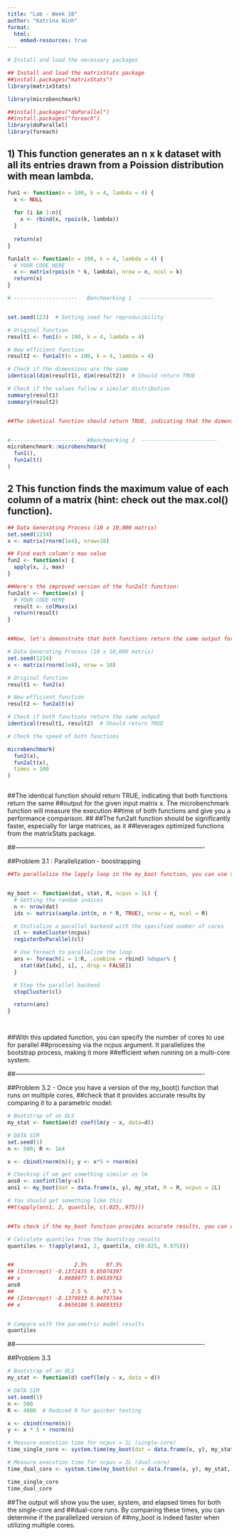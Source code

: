 ```yaml
---
title: "Lab - Week 10"
author: "Katrina Ninh"
format:
  html:
    embed-resources: true
---
```


```r

# Install and load the necessary packages

## Install and load the matrixStats package
##install.packages("matrixStats")
library(matrixStats)

library(microbenchmark)

##install.packages("doParallel")
##install.packages("foreach")
library(doParallel)
library(foreach)

```


##  1) This function generates an n x k dataset with all its entries drawn from a Poission distribution with mean lambda.

```r

fun1 <- function(n = 100, k = 4, lambda = 4) {
  x <- NULL
  
  for (i in 1:n){
    x <- rbind(x, rpois(k, lambda))    
  }
  
  return(x)
}

fun1alt <- function(n = 100, k = 4, lambda = 4) {
  # YOUR CODE HERE
  x <- matrix(rpois(n * k, lambda), nrow = n, ncol = k)
  return(x)
}

# --------------------   Benchmarking 1  ------------------------


set.seed(123)  # Setting seed for reproducibility

# Original function
result1 <- fun1(n = 100, k = 4, lambda = 4)

# New efficient function
result2 <- fun1alt(n = 100, k = 4, lambda = 4)

# Check if the dimensions are the same
identical(dim(result1), dim(result2))  # Should return TRUE

# Check if the values follow a similar distribution
summary(result1)
summary(result2)


##The identical function should return TRUE, indicating that the dimensions of the matrices are ##the same. The summary function will show that the values in both matrices follow a Poisson ##distribution with a mean of 4, and they should be similar. This demonstrates that fun1alt ##generates a matrix with the same dimensions and a similar distribution to the original ##function but is more efficient.


#----------------------  #Benchmarking 2  ------------------------
microbenchmark::microbenchmark(
  fun1(),
  fun1alt()
)

```


## 2 This function finds the maximum value of each column of a matrix (hint: check out the max.col() function).


```r


## Data Generating Process (10 x 10,000 matrix)
set.seed(1234)
x <- matrix(rnorm(1e4), nrow=10)

## Find each column's max value
fun2 <- function(x) {
  apply(x, 2, max)
}

##Here's the improved version of the fun2alt function:
fun2alt <- function(x) {
  # YOUR CODE HERE
  result <- colMaxs(x)
  return(result)
}


##Now, let's demonstrate that both functions return the same output for a given input matrix x, ##and then compare the speed of the two functions:

# Data Generating Process (10 x 10,000 matrix)
set.seed(1234)
x <- matrix(rnorm(1e4), nrow = 10)

# Original function
result1 <- fun2(x)

# New efficient function
result2 <- fun2alt(x)

# Check if both functions return the same output
identical(result1, result2)  # Should return TRUE

# Check the speed of both functions

microbenchmark(
  fun2(x),
  fun2alt(x),
  times = 100
)



```


##The identical function should return TRUE, indicating that both functions return the same ##output for the given input matrix x. The microbenchmark function will measure the execution ##time of both functions and give you a performance comparison.
##
##The fun2alt function should be significantly faster, especially for large matrices, as it ##leverages optimized functions from the matrixStats package.

##-------------------------------------------------------------------------------------------


##Problem 3.1 : Parallelization - boostrapping

```r

##To parallelize the lapply loop in the my_boot function, you can use the parallel package in ##R. Here's an updated version of the function that parallelizes the bootstrapping process ##using the foreach and doParallel packages, allowing you to specify the number of cores using ##the ncpus argument:


my_boot <- function(dat, stat, R, ncpus = 1L) {
  # Getting the random indices
  n <- nrow(dat)
  idx <- matrix(sample.int(n, n * R, TRUE), nrow = n, ncol = R)

  # Initialize a parallel backend with the specified number of cores
  cl <- makeCluster(ncpus)
  registerDoParallel(cl)

  # Use foreach to parallelize the loop
  ans <- foreach(i = 1:R, .combine = rbind) %dopar% {
    stat(dat[idx[, i], , drop = FALSE])
  }

  # Stop the parallel backend
  stopCluster(cl)

  return(ans)
}




```

##With this updated function, you can specify the number of cores to use for parallel ##processing via the ncpus argument. It parallelizes the bootstrap process, making it more ##efficient when running on a multi-core system.


##-------------------------------------------------------------------------------------------


##Problem 3.2 - Once you have a version of the my_boot() function that runs on multiple cores, ##check that it provides accurate results by comparing it to a parametric model:



```r


# Bootstrap of an OLS
my_stat <- function(d) coef(lm(y ~ x, data=d))

# DATA SIM
set.seed(1)
n <- 500; R <- 1e4

x <- cbind(rnorm(n)); y <- x*5 + rnorm(n)

# Checking if we get something similar as lm
ans0 <- confint(lm(y~x))
ans1 <- my_boot(dat = data.frame(x, y), my_stat, R = R, ncpus = 2L)

# You should get something like this
##t(apply(ans1, 2, quantile, c(.025,.975)))


##To check if the my_boot function provides accurate results, you can compare its output to ##the results obtained from the parametric model (linear regression) using the confint function. 

# Calculate quantiles from the bootstrap results
quantiles <- t(apply(ans1, 2, quantile, c(0.025, 0.975)))


##                   2.5%      97.5%
## (Intercept) -0.1372435 0.05074397
## x            4.8680977 5.04539763
ans0
##                  2.5 %     97.5 %
## (Intercept) -0.1379033 0.04797344
## x            4.8650100 5.04883353


# Compare with the parametric model results
quantiles


```



##-------------------------------------------------------------------------------------------

##Problem 3.3


```r

# Bootstrap of an OLS
my_stat <- function(d) coef(lm(y ~ x, data = d))

# DATA SIM
set.seed(1)
n <- 500
R <- 4000  # Reduced R for quicker testing

x <- cbind(rnorm(n))
y <- x * 5 + rnorm(n)

# Measure execution time for ncpus = 1L (single-core)
time_single_core <- system.time(my_boot(dat = data.frame(x, y), my_stat, R = R, ncpus = 1L))

# Measure execution time for ncpus = 2L (dual-core)
time_dual_core <- system.time(my_boot(dat = data.frame(x, y), my_stat, R = R, ncpus = 2L))

time_single_core
time_dual_core

```

##The output will show you the user, system, and elapsed times for both the single-core and ##dual-core runs. By comparing these times, you can determine if the parallelized version of ##my_boot is indeed faster when utilizing multiple cores.



